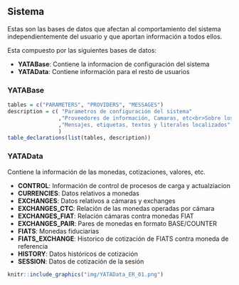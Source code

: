 ## Sistema

Estas son las bases de datos que afectan al comportamiento del sistema independientemente del usuario y que aportan información a todos ellos.

Esta compuesto por las siguientes bases de datos:

- **YATABase**: Contiene la informacion de configuración del sistema
- **YATAData**: Contiene información para el resto de usuarios

### YATABase

```r
tables = c("PARAMETERS", "PROVIDERS", "MESSAGES")
description = c( "Parametros de configuración del sistema"
                ,"Proveedores de información, Camaras, etc<br>Sobre los que opera el sistema"
                ,"Mensajes, etiquetas, textos y literales localizados"
                )
table_declarations(list(tables, description))
```

### YATAData

Contiene la información de las monedas, cotizaciones, valores, etc.

- **CONTROL**: Información de control de procesos de carga y actualziacion
- **CURRENCIES**: Datos relativos a monedas
- **EXCHANGES**: Datos relativos a cámaras y exchanges
- **EXCHANGES_CTC**: Relación de las monedas operadas por cámara
- **EXCHANGES_FIAT**: Relación cámaras contra monedas FIAT
- **EXCHANGES_PAIR**: Pares de monedas en formato BASE/COUNTER
- **FIATS**: Monedas fiduciarias
- **FIATS_EXCHANGE**: Historico de cotización de FIATS contra moneda de referencia
- **HISTORY**: Datos históricos de cotización
- **SESSION**: Datos de cotización de la sesión

```r
knitr::include_graphics("img/YATAData_ER_01.png")
```


